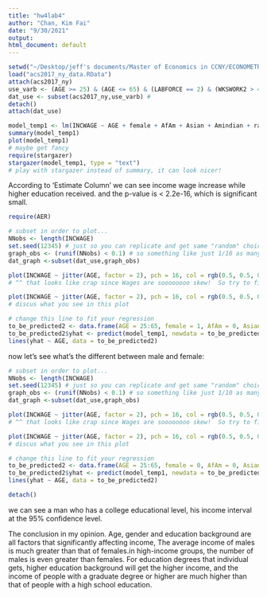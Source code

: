 ```yaml
---
title: "hw4lab4"
author: "Chan, Kim Fai"
date: "9/30/2021"
output:
html_document: default
---
```

  
  
```r
setwd("~/Desktop/jeff's documents/Master of Economics in CCNY/ECONOMETRICS ECO B2000/homework 4 lab 4")
load("acs2017_ny_data.RData")
attach(acs2017_ny)
use_varb <- (AGE >= 25) & (AGE <= 65) & (LABFORCE == 2) & (WKSWORK2 > 4) & (UHRSWORK >= 35)
dat_use <- subset(acs2017_ny,use_varb) # 
detach()
attach(dat_use)
```


```r
model_temp1 <- lm(INCWAGE ~ AGE + female + AfAm + Asian + Amindian + race_oth + Hispanic + educ_hs + educ_somecoll + educ_college + educ_advdeg)
summary(model_temp1)
plot(model_temp1)
# maybe get fancy
require(stargazer)
stargazer(model_temp1, type = "text")
# play with stargazer instead of summary, it can look nicer!
```

According to 'Estimate Column' we can see income wage increase while higher education received. and the p-value is < 2.2e-16, which is significant small.

```r
require(AER)
```


```r
# subset in order to plot...
NNobs <- length(INCWAGE)
set.seed(12345) # just so you can replicate and get same "random" choices
graph_obs <- (runif(NNobs) < 0.1) # so something like just 1/10 as many obs
dat_graph <-subset(dat_use,graph_obs)

plot(INCWAGE ~ jitter(AGE, factor = 2), pch = 16, col = rgb(0.5, 0.5, 0.5, alpha = 0.2), data = dat_graph)
# ^^ that looks like crap since Wages are soooooooo skew!  So try to find some sensible ylim = c(0, ??)

plot(INCWAGE ~ jitter(AGE, factor = 2), pch = 16, col = rgb(0.5, 0.5, 0.5, alpha = 0.2), ylim = c(0,150000), data = dat_graph)
# discus what you see in this plot

# change this line to fit your regression
to_be_predicted2 <- data.frame(AGE = 25:65, female = 1, AfAm = 0, Asian = 0, Amindian = 1, race_oth = 1, Hispanic = 1, educ_hs = 0, educ_somecoll = 0, educ_college = 1, educ_advdeg = 0)
to_be_predicted2$yhat <- predict(model_temp1, newdata = to_be_predicted2)
lines(yhat ~ AGE, data = to_be_predicted2)
```


now let's see what's the different between male and female:
```r
# subset in order to plot...
NNobs <- length(INCWAGE)
set.seed(12345) # just so you can replicate and get same "random" choices
graph_obs <- (runif(NNobs) < 0.1) # so something like just 1/10 as many obs
dat_graph <-subset(dat_use,graph_obs)

plot(INCWAGE ~ jitter(AGE, factor = 2), pch = 16, col = rgb(0.5, 0.5, 0.5, alpha = 0.2), data = dat_graph)
# ^^ that looks like crap since Wages are soooooooo skew!  So try to find some sensible ylim = c(0, ??)

plot(INCWAGE ~ jitter(AGE, factor = 2), pch = 16, col = rgb(0.5, 0.5, 0.5, alpha = 0.2), ylim = c(0,150000), data = dat_graph)
# discus what you see in this plot

# change this line to fit your regression
to_be_predicted2 <- data.frame(AGE = 25:65, female = 0, AfAm = 0, Asian = 0, Amindian = 1, race_oth = 1, Hispanic = 1, educ_hs = 0, educ_somecoll = 0, educ_college = 1, educ_advdeg = 0)
to_be_predicted2$yhat <- predict(model_temp1, newdata = to_be_predicted2)
lines(yhat ~ AGE, data = to_be_predicted2)
```


```r
detach()
```

we can see a man who has a college educational level, his income interval at the 95% confidence level.

The conclusion in my opinion. Age, gender and education background are all factors that significantly affecting income, The average income of males is much greater than that of females.in high-income groups, the number of males is even greater than females. For education degrees that individual gets, higher education background will get the higher income, and the income of people with a graduate degree or higher are much higher than that of people with a high school education.